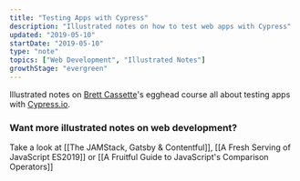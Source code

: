```yaml
---
title: "Testing Apps with Cypress"
description: "Illustrated notes on how to test web apps with Cypress"
updated: "2019-05-10"
startDate: "2019-05-10"
type: "note"
topics: ["Web Development", "Illustrated Notes"]
growthStage: "evergreen"
---
```



<IntroParagraph>Illustrated notes on [Brett Cassette](http://twitter.com/brettcassette)'s egghead course all about testing apps with [Cypress.io](https://www.cypress.io/).</IntroParagraph>

<ImageLink href="https://egghead.io/courses/test-production-ready-apps-with-cypress?af=54fd64">
	<RemoteImage
		framed
		alt="Test Production Ready Apps with Cypress"
		src="https://og-image-egghead-course.now.sh/test-production-ready-apps-with-cypress"
	/>
</ImageLink>

<RemoteImage
	width="750px"
	alt="Cypress.io is a handy tool for end to end testing"
	src="https://res.cloudinary.com/dg3gyk0gu/image/upload/c_scale,w_750/v1592262637/maggieappleton.com/egghead-course-notes/cypress/CyTesting01_2x.png"
/>

<RemoteImage
	width="860px"
	alt="It includes all levels of the stack - from the UI to front-end data stores, to XHR, to APIs, to your database. It's able to test all of these at the same time. It runs a virtual browser that clicks through all the things on all the pages"
	src="https://res.cloudinary.com/dg3gyk0gu/image/upload/c_scale,w_860/v1592262636/maggieappleton.com/egghead-course-notes/cypress/CyTesting02_2x.png"
/>

<RemoteImage
	width="860px"
	alt="It lets us write custom tests that assert true or false statements on specific parts of our app. It also alerts us if any of those tests fail. The tool uses the chai assertion library which makes it easy to write chains of selectors."
	src="https://res.cloudinary.com/dg3gyk0gu/image/upload/c_scale,w_860/v1592262637/maggieappleton.com/egghead-course-notes/cypress/CyTesting03_2x.png"
/>

### Want more illustrated notes on web development?

Take a look at [[The JAMStack, Gatsby & Contentful]], [[A Fresh Serving of JavaScript ES2019]] or [[A Fruitful Guide to JavaScript's Comparison Operators]]
